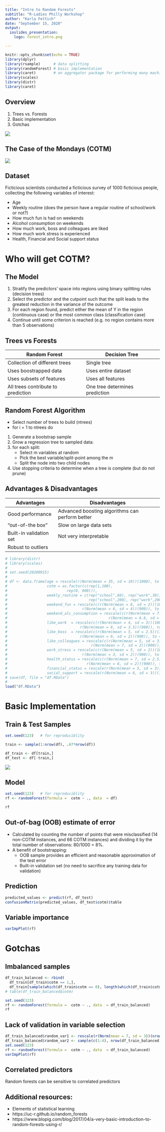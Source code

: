```yaml
---
title: "Intro to Random Forests"
subtitle: "R-Ladies Philly Workshop"
author: "Karla Fettich"
date: "September 15, 2020"
output: 
  ioslides_presentation:
    logo: forest_intro.png

---
```


```r
knitr::opts_chunk$set(echo = TRUE)
library(dplyr)
library(rsample)      # data splitting 
library(randomForest) # basic implementation
library(caret)        # an aggregator package for performing many machine learning models
library(scales)
library(distr)
library(caret)

```


## Overview 

1. Trees vs. Forests
2. Basic implementation
3. Gotchas

![](forest.png)


## The Case of the Mondays (COTM)

![](monday_feels.jpg)

## Dataset

Ficticious scientists conducted a ficticious survey of 1000 ficticious people, collecting the following variables of interest: 

- Age
- Weekly routine (does the person have a regular routine of school/work or not?)
- How much fun is had on weekends
- Alcohol consumption on weekends
- How much work, boss and colleagues are liked
- How much work stress is experienced
- Health, Financial and Social support status

# Who will get COTM?

## The Model

1. Stratify the predictors' space into regions using binary splitting rules (decision trees)
2. Select the predictor and the cutpoint such that the split leads to the greatest reduction in the variance of the outcome
3. For each region found, predict either the mean of Y in the region (continuous case) or the most common class (classification case)
4. Continue until some criterion is reached (e.g. no region contains more than 5 observations)

## Trees vs Forests

|Random Forest | Decision Tree | 
| ---- | ---- |
| Collection of different trees | Single tree |
| Uses boostrapped data | Uses entire dataset |
| Uses subsets of features | Uses all features | 
| All trees contribute to prediction | One tree determines prediction |

## Random Forest Algorithm

- Select number of trees to build (ntrees)
- for i = 1 to ntrees do

1. Generate a bootstrap sample
2. Grow a regression tree to sampled data:
3. for each split:
    - Select m variables at random
    - Pick the best variable/split-point among the m
    - Split the node into two child nodes
4. Use stopping criteria to determine when a tree is complete (but do not prune)

## Advantages & Disadvantages

| Advantages | Disadvantages |
| ---- | ---- |
| Good performance | Advanced boosting algorithms can perform better |
| “out-of-the box” | Slow on large data sets |
| Built-in validation set | Not very interpretable | 
| Robust to outliers |  |

```r

# library(distr)
# library(scales)
# 
# set.seed(20200915)
# 
# df <- data.frame(age = rescale(r(Norm(mean = 35, sd = 10))(1000), to = c(21, 65)),
#                  cotm = as.factor(c(rep(1,100),
#                           rep(0, 900))),
#                  weekly_routine = c(rep("school",60), rep("work",30), rep("none",10),
#                                     rep("school",200), rep("work",200), rep("none",500)),
#                  weekend_fun = rescale(c(r(Norm(mean = 8, sd = 2))(100),
#                                  r(Norm(mean = 6, sd = 4))(900)), to = c(1,10)),
#                  weekend_alc_consumption = rescale(c(r(Norm(mean = 7.5, sd = 1.5))(100),
#                                              r(Norm(mean = 6.6, sd = 2))(900)), to = c(1,10)),
#                  like_work  = rescale(c(r(Norm(mean = 4, sd = 3))(100),
#                                 r(Norm(mean = 6, sd = 3.5))(900)), to = c(1,10)),
#                  like_boss  = rescale(c(r(Norm(mean = 5, sd = 2.5))(100),
#                                 r(Norm(mean = 6, sd = 2))(900)), to = c(1,10)),
#                  like_colleagues = rescale(c(r(Norm(mean = 5, sd = 3))(100),
#                                      r(Norm(mean = 7, sd = 2))(900)), to = c(1,10)),
#                  work_stress = rescale(c(r(Norm(mean = 5, sd = 2))(100),
#                                  r(Norm(mean = 3, sd = 2))(900)), to = c(1,10)),
#                  health_status = rescale(c(r(Norm(mean = 7, sd = 2.5))(100),
#                                    r(Norm(mean = 6, sd = 2))(900)), to = c(1,10)),
#                  financial_status = rescale(r(Norm(mean = 5, sd = 3))(1000), to = c(1,10)),
#                  social_support = rescale(r(Norm(mean = 6, sd = 3))(1000), to = c(1,10)))
# save(df, file = "df.RData")
# 
load("df.RData")

```

# Basic Implementation

## Train & Test Samples

```r
set.seed(123)   # for reproduciblity

train <- sample(1:nrow(df), .67*nrow(df))

df_train <- df[train,]
df_test <- df[-train,]

```




![](train_test.png)

## Model

```r
set.seed(123)   # for reproduciblity
rf <- randomForest(formula =  cotm ~ ., data  = df)

rf
```

## Out-of-bag (OOB) estimate of error

- Calculated by counting the number of points that were misclassified (14 non-COTM instances, and 66 COTM instances) and dividing it by the total number of observations: 80/1000 = 8%.
- A benefit of bootstrapping: 
    - OOB sample provides an efficient and reasonable approximation of the test error
    - Built-in validation set (no need to sacrifice any training data for validation)

## Prediction 

```r
predicted_values <- predict(rf, df_test)
confusionMatrix(predicted_values, df_test$cotm)$table
```

## Variable importance

```r
varImpPlot(rf)
```

# Gotchas

## Imbalanced samples

```r

df_train_balanced <- rbind(
  df_train[df_train$cotm == 1,],
  df_train[sample(which(df_train$cotm == 0), length(which(df_train$cotm == 1))), ])
# table(df_train_balanced$cotm)
```


```r
set.seed(123)
rf <- randomForest(formula =  cotm ~ ., data  = df_train_balanced)
rf
```

## Lack of validation in variable selection 

```r

df_train_balanced$random_var1 <- rescale(r(Norm(mean = 7, sd = 3))(nrow(df_train_balanced)), to = c(1,10))
df_train_balanced$random_var2 <- sample(c(1:4), nrow(df_train_balanced), replace = T)
set.seed(123)
rf <- randomForest(formula =  cotm ~ ., data  = df_train_balanced)
varImpPlot(rf)
```

## Correlated predictors

Random forests can be sensitive to correlated predictors


## Additional resources:

- Elements of statistical learning
- https://uc-r.github.io/random_forests
- https://www.blopig.com/blog/2017/04/a-very-basic-introduction-to-random-forests-using-r/


